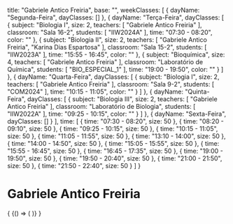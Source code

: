   title: "Gabriele Antico Freiria",
  base: "",
  weekClasses: [
    {
      dayName: "Segunda-Feira",
      dayClasses: []
    },
    {
      dayName: "Terça-Feira",
      dayClasses: [
        {
          subject: "Biologia I",
          size: 2,
          teachers: [
            "Gabriele Antico Freiria"
          ],
          classroom: "Sala 16-2",
          students: [
            "IIW2024A"
          ],
          time: "07:30 - 08:20",
          color: ""
        },
        {
          subject: "Biologia II",
          size: 2,
          teachers: [
            "Gabriele Antico Freiria",
            "Karina Dias Espartosa"
          ],
          classroom: "Sala 15-2",
          students: [
            "IIW2023A"
          ],
          time: "15:55 - 16:45",
          color: ""
        },
        {
          subject: "Bioquímica",
          size: 4,
          teachers: [
            "Gabriele Antico Freiria"
          ],
          classroom: "Laboratório de Química",
          students: [
            "BIO_ESPECIAL_1"
          ],
          time: "19:00 - 19:50",
          color: ""
        }
      ]
    },
    {
      dayName: "Quarta-Feira",
      dayClasses: [
        {
          subject: "Biologia I",
          size: 2,
          teachers: [
            "Gabriele Antico Freiria"
          ],
          classroom: "Sala 9-2",
          students: [
            "COM2024"
          ],
          time: "10:15 - 11:05",
          color: ""
        }
      ]
    },
    {
      dayName: "Quinta-Feira",
      dayClasses: [
        {
          subject: "Biologia III",
          size: 2,
          teachers: [
            "Gabriele Antico Freiria"
          ],
          classroom: "Laboratório de Biologia",
          students: [
            "IIW2022A"
          ],
          time: "09:25 - 10:15",
          color: ""
        }
      ]
    },
    {
      dayName: "Sexta-Feira",
      dayClasses: []
    }
  ],
  time: [
    {
      time: "07:30 - 08:20",
      size: 50
    },
    {
      time: "08:20 - 09:10",
      size: 50
    },
    {
      time: "09:25 - 10:15",
      size: 50
    },
    {
      time: "10:15 - 11:05",
      size: 50
    },
    {
      time: "11:05 - 11:55",
      size: 50
    },
    {
      time: "13:10 - 14:00",
      size: 50
    },
    {
      time: "14:00 - 14:50",
      size: 50
    },
    {
      time: "15:05 - 15:55",
      size: 50
    },
    {
      time: "15:55 - 16:45",
      size: 50
    },
    {
      time: "16:45 - 17:35",
      size: 50
    },
    {
      time: "19:00 - 19:50",
      size: 50
    },
    {
      time: "19:50 - 20:40",
      size: 50
    },
    {
      time: "21:00 - 21:50",
      size: 50
    },
    {
      time: "21:50 - 22:40",
      size: 50
    }
  ]
}

# Gabriele Antico Freiria

<div>
  {
    <BrowserOnly>
      {() => (
        <Grid
          title={data.title}
          weekClasses={data.weekClasses}
          time={data.time}
        />
      )}
    </BrowserOnly>
  }
</div>
